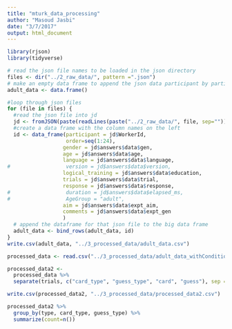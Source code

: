 ```yaml
---
title: "mturk_data_processing"
author: "Masoud Jasbi"
date: "3/7/2017"
output: html_document
---
```


```r
library(rjson)
library(tidyverse)
```

```r
# read the json file names to be loaded in the json directory
files <- dir("../2_raw_data/", pattern =".json") 
# make an empty data frame to append the json data participant by participant
adult_data <- data.frame()

#loop through json files
for (file in files) {
  #read the json file into jd
  jd <- fromJSON(paste(readLines(paste("../2_raw_data/", file, sep="")), collapse=""))
  #create a data frame with the column names on the left
  id <- data_frame(participant = jd$WorkerId,
                   order=seq(1:24),
                  gender = jd$answers$data$gen,
                  age = jd$answers$data$age,
                  language = jd$answers$data$language,
#                  version = jd$answers$data$version,
                  logical_training = jd$answers$data$education,
                  trials = jd$answers$data$trial,
                  response = jd$answers$data$response,
#                  duration = jd$answers$data$elapsed_ms,
#                  AgeGroup = "adult",
                  aim = jd$answers$data$expt_aim,
                  comments = jd$answers$data$expt_gen
                  )
  # append the dataframe for that json file to the big data frame 
  adult_data <- bind_rows(adult_data, id)
}
write.csv(adult_data, "../3_processed_data/adult_data.csv")
```

```r
processed_data <- read.csv("../3_processed_data/adult_data_withConditions.csv")

processed_data2 <-
  processed_data %>%
  separate(trials, c("card_type", "guess_type", "card", "guess"), sep = "_", extra = "drop")

write.csv(processed_data2, "../3_processed_data/processed_data2.csv")

processed_data2 %>%
  group_by(type, card_type, guess_type) %>%
  summarize(count=n())
```

